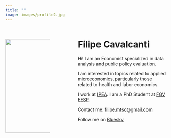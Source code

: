 ---
title: ""
image: images/profile2.jpg
---

::: columns
::: {.column width="30%"}

#
#

![](images/profile2.jpg){style="float: left; margin-right: 70px;" fig-align="right" width="295"}


:::

::: {.column width="10%"}
<!-- empty column to create gap -->
:::

::: {.column width="60%"}

# Filipe Cavalcanti 

Hi! I am an Economist specialized in data analysis and public policy evaluation.

I am interested in topics related to applied microeconomics, particularly those related to health and labor economics.  

I work at [IPEA](https://www.ipea.gov.br/portal/). I am a PhD Student at [FGV EESP](https://eesp.fgv.br/).

Contact me: [filipe.mtsc\@gmail.com](mailto:filipe.mtsc@gmail.com)

Follow me on [Bluesky](https://bsky.app/profile/flp.bsky.social)

:::
:::
